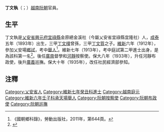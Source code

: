 '''丁文執'''（{{vie|v='''Đinh Văn Chấp'''|hn=丁文執}}；{{bd|1893年||？||catIdx=D丁}}）[[越南|越南]][[阮朝|阮朝]]官員。

==生平==
丁文執是[[乂安省|乂安省]][[興元府_(阮朝)|興元府]][[宜祿縣|宜祿縣]]金原總金溪社（今屬乂安省宜祿縣宜隆社）人，[[成泰|成泰]]五年（1893年）出生，三甲[[丁文樸|丁文樸]]曾孫，三甲[[丁文質|丁文質]]之子。[[維新_(阮朝)|維新]]六年（1912年），參加乂安場[[鄉試|鄉試]]，考中[[舉人|舉人]]<ref>《國朝鄉科錄》，勞動出版社，2011年，第644頁。</ref>。維新七年（1913年），考中庭試第二甲進士出身，是為該科第一名<ref>{{Cite web |url=http://lib.nomfoundation.org/collection/1/volume/543/page/17 |title=《國朝登科錄》 |accessdate=2016-07-29 |archive-date=2014-03-03 |archive-url=https://web.archive.org/web/20140303103653/http://lib.nomfoundation.org/collection/1/volume/543/page/17 |dead-url=no }}</ref>。後任[[廣南省|廣南]]督學和[[河靜省|河靜]]按察使。保大八年（1933年），升任河靜布政使，後升[[廣義省|廣義]]巡撫。保大十年（1935年），改任社民經濟部參知。

==注釋==
{{reflist}}

{{维新七年癸丑科庭试正副榜}}

{{DEFAULTSORT:Đinh Văn Chấp}}
[[Category:乂安省人|Category:乂安省人]]
[[Category:維新七年癸丑科進士|Category:維新七年癸丑科進士]]
[[Category:越南庭元|Category:越南庭元]]
[[Category:維新六年壬子科承天場舉人|Category:維新六年壬子科承天場舉人]]
[[Category:阮朝按察使|Category:阮朝按察使]]
[[Category:阮朝布政使|Category:阮朝布政使]]
[[Category:阮朝巡撫|Category:阮朝巡撫]]